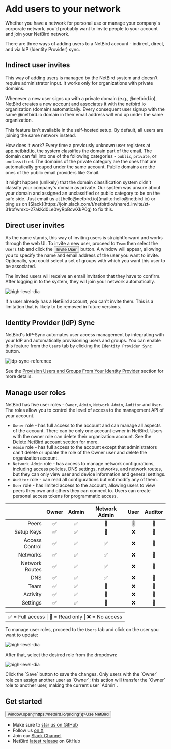 
# Add users to your network

Whether you have a network for personal use or manage your company's corporate network, you'd probably want to invite
people to your account and join your NetBird network.

There are three ways of adding users to a NetBird account - indirect, direct, and via IdP (Identity Provider) sync.

## Indirect user invites
This way of adding users is managed by the NetBird system and doesn't require administrator input.
It works only for organizations with private domains.

Whenever a new user signs up with a private domain (e.g., @netbird.io),
NetBird creates a new account and associates it with the netbird.io organization (domain) automatically.
Every consequent user signup with the same @netbird.io domain in their email address will end up under the same organization.

<Note>
    This feature isn't available in the self-hosted setup. By default, all users are joining the same network instead.
</Note>

How does it work? Every time a previously unknown user registers at [app.netbird.io](https://app.netbird.io/),
the system classifies the domain part of the email.
The domain can fall into one of the following categories - `public`, `private`, or `unclassified`.
The domains of the private category are the ones that are automatically grouped under the same account.
Public domains are the ones of the public email providers like Gmail.

<Note>
    It might happen (unlikely) that the domain classification system didn't classify your company's domain as private.
    Our system was unsure about your domain and assigned an unclassified or public category to be on the safe side.
    Just email us at [hello@netbird.io](mailto:hello@netbird.io) or ping us on [Slack](https://join.slack.com/t/netbirdio/shared_invite/zt-31rofwmxc-27akKd0Le0vyRpBcwXkP0g) to fix this.
</Note>

## Direct user invites
As the name stands, this way of inviting users is straightforward and works through the web UI.
To invite a new user, proceed to `Team` then select the `Users` tab and click the <button name="button" className="button-6">Invite User</button> button.
A window will appear, allowing you to specify the name and email address of the user you want to invite. Optionally, you could select a set of groups with which you want this user to be associated.

The invited users will receive an email invitation that they have to confirm.
After logging in to the system, they will join your network automatically.

<p>
    <img src="/docs-static/img/how-to-guides/user-invites.png" alt="high-level-dia" className="imagewrapper"/>
</p>

<Note>
    If a user already has a NetBird account, you can't invite them.
    This is a limitation that is likely to be removed in future versions.
</Note>

## Identity Provider (IdP) Sync

NetBird's IdP-Sync automates user access management by integrating with your IdP and automatically
provisioning users and groups. You can enable this feature from the `Users` tab by clicking the `Identity Provider Sync`
button.

<p>
    <img src="/docs-static/img/how-to-guides/idp-sync-reference.png" alt="idp-sync-reference" className="imagewrapper"/>
</p>

See the [Provision Users and Groups From Your Identity Provider](/how-to/idp-sync) section for more details.

## Manage user roles
NetBird has five user roles - `Owner`, `Admin`, `Network Admin`, `Auditor` and `User`. The roles allow you to control the level of access to the management API of your account. 

- `Owner` role - has full access to the account and can manage all aspects of the account. There can be only one account owner in NetBird. Users with the owner role can delete their organization account. See the [Delete NetBird account](/how-to/delete-account) section for more.
- `Admin` role - has full access to the account except that administrators can't delete or update the role of the Owner user and delete the organization account.
- `Network Admin` role - has access to manage network configurations, including access policies, DNS settings, networks, and network routes, but they can only view user and device information and general settings.
- `Auditor` role - can read all configurations but not modify any of them.
- `User` role - has limited access to the account, allowing users to view peers they own and others they can connect to. Users can create personal access tokens for programmatic access.

|  | Owner | Admin | Network Admin | User | Auditor |
| --: | :--: | :--: | :--: | :--: | :--: |
| Peers | ✅ | ✅ | 📖 | 📖 | 📖 |
| Setup Keys | ✅ | ✅ | 📖 | ❌ | 📖 |
| Access Control | ✅ | ✅ | ✅ | ❌ | 📖 |
| Networks | ✅ | ✅ | ✅ | ❌ | 📖 |
| Network Routes | ✅ | ✅ | ✅ | ❌ | 📖 |
| DNS | ✅ | ✅ | ✅ | ❌ | 📖 |
| Team | ✅ | ✅ | 📖 | ❌ | 📖 |
| Activity | ✅ | ✅ | 📖 | ❌ | 📖 |
| Settings | ✅ | ✅ | 📖 | ❌ | 📖 |

| |
|-:|
|✅ = Full access \| 📖 = Read only \| ❌ = No access|


To manage user roles, proceed to the `Users` tab and click on the user you want to update:
<p>
  <img src="/docs-static/img/how-to-guides/user-tab-list.png" alt="high-level-dia" className="imagewrapper-big"/>
</p>
After that, select the desired role from the dropdown:
<p>
  <img src="/docs-static/img/how-to-guides/user-update-role.png" alt="high-level-dia" className="imagewrapper-big"/>
</p>
Click the `Save` button to save the changes.
<Note>
    Only users with the `Owner` role can assign another user as `Owner`; this action will transfer the `Owner` role to another user, making the current user `Admin`.
</Note>

## Get started
<p float="center" >
    <Button name="button" className="button-5" onClick={() => window.open("https://netbird.io/pricing")}>Use NetBird</Button>
</p>

- Make sure to [star us on GitHub](https://github.com/netbirdio/netbird)
- Follow us [on X](https://x.com/netbird)
- Join our [Slack Channel](https://join.slack.com/t/netbirdio/shared_invite/zt-31rofwmxc-27akKd0Le0vyRpBcwXkP0g)
- NetBird [latest release](https://github.com/netbirdio/netbird/releases) on GitHub
